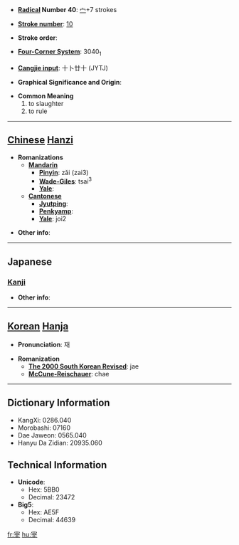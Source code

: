 * '''[[Wiktionary:Chinese radical index| Radical]] Number 40''': [[Wiktionary:Chinese radical index 宀|宀]]+7 strokes

* '''[[Wiktionary:Chinese total strokes index|Stroke number]]''': [[Wiktionary:Chinese total strokes index 10|10]]

* '''Stroke order''': 

* '''[[Wiktionary:Chinese four corner index|Four-Corner System]]''': 3040<sub>1</sub>

* '''[[Wiktionary:Chinese Cangjie index|Cangjie input]]''': 十卜廿十 (JYTJ)

* '''Graphical Significance and Origin''': 

* '''Common Meaning'''
*#to slaughter
*# to rule


----

== [[Chinese]] [[Hanzi]] ==

* '''Romanizations'''
** '''[[Mandarin]]'''
*** '''[[Pinyin]]''': zǎi (zai3)
*** '''[[Wade-Giles]]''': tsai<sup>3</sup>
*** '''[[Yale]]''': 
** '''[[Cantonese]]'''
*** '''[[Jyutping]]''':
*** '''[[Penkyamp]]''': 
*** '''[[Yale]]''': joi2

* '''Other info''': 

----

==Japanese==
===[[Kanji]]===
{{kanji|on readings=[[さい]] (sai)|kun readings=[[つかさどる]] (tsukasadoru), [[つかさ]] (tsukasa)}}

* '''Other info''':  

----

== [[Korean]] [[Hanja]] ==

* '''Pronunciation''': 재

* '''Romanization'''
** '''[[The 2000 South Korean Revised Romanization|The 2000 South Korean Revised]]''': jae
** '''[[McCune-Reischauer]]''': chae

----

== Dictionary Information ==

* KangXi: 0286.040
* Morobashi: 07160
* Dae Jaweon: 0565.040
* Hanyu Da Zidian: 20935.060

== Technical Information ==

* '''Unicode''':
** Hex: 5BB0
** Decimal: 23472
* '''Big5''':
** Hex: AE5F
** Decimal: 44639

[[fr:宰]]
[[hu:宰]]